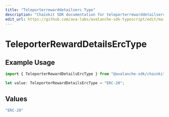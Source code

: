 ```yaml
---
title: "Teleporterrewarddetailserc Type"
description: "Chainkit SDK documentation for teleporterrewarddetailserc type"
edit_url: https://github.com/ava-labs/avalanche-sdk-typescript/edit/main/chainkit/docs/models/components/teleporterrewarddetailserctype.md
---
```


# TeleporterRewardDetailsErcType

## Example Usage

```typescript
import { TeleporterRewardDetailsErcType } from "@avalanche-sdk/chainkit/models/components";

let value: TeleporterRewardDetailsErcType = "ERC-20";
```

## Values

```typescript
"ERC-20"
```